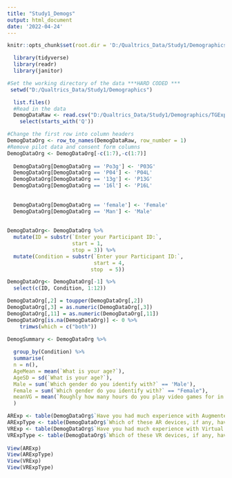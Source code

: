```yaml
---
title: "Study1_Demogs"
output: html_document
date: '2022-04-24'
---
```

```r
knitr::opts_chunk$set(root.dir = 'D:/Qualtrics_Data/Study1/Demographics', echo = TRUE)
```

```r
  library(tidyverse)
  library(readr)
  library(janitor)

```

```r
#Set the working directory of the data ***HARD CODED ***
 setwd("D:/Qualtrics_Data/Study1/Demographics")

```

```r
  list.files()
  #Read in the data
  DemogDataRaw <- read.csv("D:/Qualtrics_Data/Study1/Demographics/TGExperiment1_DemogData.csv") %>%  
    select(starts_with('Q')) 
```
```r
#Change the first row into column headers
DemogDataOrg <- row_to_names(DemogDataRaw, row_number = 1)
#Remove pilot data and consent form columns
DemogDataOrg <- DemogDataOrg[-c(1:7),-c(1:7)]
  
  DemogDataOrg[DemogDataOrg == 'Po3g'] <- 'P03G'
  DemogDataOrg[DemogDataOrg == 'P04'] <- 'P04L'
  DemogDataOrg[DemogDataOrg == '13g'] <- 'P13G'
  DemogDataOrg[DemogDataOrg == '16l'] <- 'P16L'
  
  
  DemogDataOrg[DemogDataOrg == 'female'] <- 'Female'
  DemogDataOrg[DemogDataOrg == 'Man'] <- 'Male'
  
 
DemogDataOrg<- DemogDataOrg %>%
  mutate(ID = substr(`Enter your Participant ID:`,
                     start = 1,
                     stop = 3)) %>%
  mutate(Condition = substr(`Enter your Participant ID:`,
                            start = 4,
                           stop  = 5))

DemogDataOrg<- DemogDataOrg[-1] %>%
  select(c(ID, Condition, 1:12))

DemogDataOrg[,2] = toupper(DemogDataOrg[,2])
DemogDataOrg[,3] = as.numeric(DemogDataOrg[,3])
DemogDataOrg[,11] = as.numeric(DemogDataOrg[,11])
DemogDataOrg[is.na(DemogDataOrg)] <- 0 %>% 
    trimws(which = c("both"))

```

```r
DemogSummary <- DemogDataOrg %>% 
  
  group_by(Condition) %>% 
  summarise(
  n = n(),
  AgeMean = mean(`What is your age?`),
  AgeSD = sd(`What is your age?`),
  Male = sum(`Which gender do you identify with?` == 'Male'),
  Female = sum(`Which gender do you identify with?` == "Female"),
  meanVG = mean(`Roughly how many hours do you play video games for in an average week?`)
  )   
```


```r
ARExp <- table(DemogDataOrg$`Have you had much experience with Augmented Reality (AR) before?`)
ARExpType <- table(DemogDataOrg$`Which of these AR devices, if any, have you interacted with before? - Selected Choice`)
VRExp <- table(DemogDataOrg$`Have you had much experience with Virtual Reality (VR) before?`)
VRExpType <- table(DemogDataOrg$`Which of these VR devices, if any, have you interacted with before? - Selected Choice`)
  
View(ARExp)
View(ARExpType)
View(VRExp)
View(VRExpType)
```

